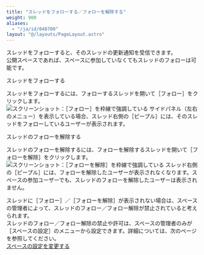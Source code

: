 ```yaml
---
title: "スレッドをフォローする／フォローを解除する"
weight: 900
aliases:
  - "/ja/id/040700"
layout: "@/layouts/PageLayout.astro"
---
```




スレッドをフォローすると、そのスレッドの更新通知を受信できます。  
公開スペースであれば、スペースに参加していなくてもスレッドのフォローは可能です。

<Heading id="space_follow_thread_10">スレッドをフォローする</Heading>

スレッドをフォローするには、フォローするスレッドを開いて<Wovn>［フォロー］</Wovn>をクリックします。  
<Img src="/k/kintone/img-ja/follow_thread_img01_1.png" alt="スクリーンショット：［フォロー］を枠線で強調している" />
サイドパネル（左右のメニュー）を表示している場合、スレッド右側の<Wovn>［ピープル］</Wovn>には、そのスレッドをフォローしているユーザーが表示されます。

<Heading id="space_follow_thread_20">スレッドのフォローを解除する</Heading>

スレッドのフォローを解除するには、フォローを解除するスレッドを開いて<Wovn>［フォローを解除］</Wovn>をクリックします。  
<Img src="/k/kintone/img-ja/unfollow_thread_img01_1.png" alt="スクリーンショット：［フォローを解除］を枠線で強調している" />
スレッド右側の<Wovn>［ピープル］</Wovn>には、フォローを解除したユーザーが表示されなくなります。スペースの参加ユーザーでも、スレッドのフォローを解除したユーザーは表示されません。

<Note>

スレッドに<Wovn>［フォロー］</Wovn>／<Wovn>［フォローを解除］</Wovn>が表示されない場合は、スペースの管理者によって、スレッドのフォロー／フォロー解除が禁止されていると考えられます。  
スレッドのフォロー／フォロー解除の禁止や許可は、スペースの管理者のみが<Wovn>［スペースの設定］</Wovn>のメニューから設定できます。詳細については、次のページを参照してください。  
[スペースの設定を変更する](/k/ja/id/040696.html)

</Note>
